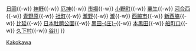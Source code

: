 {{鐵道路線
|模板名稱 = 加古川線
|名稱 = [[File:JR logo (west).svg|25px|西日本旅客鐵道|link=西日本旅客鐵道]] [[加古川線]] [[File:JRW kinki-I.svg|20px]]
|代表色 = #00BAA5
|車站列表 = [[加古川站|加古川]]{{-w}} [[日岡站|日岡]]{{-w}} [[神野站|神野]]{{-w}} [[厄神站|厄神]]{{-w}} [[市場站 (JR西日本)|市場]]{{-w}} [[小野町站|小野町]]{{-w}} [[粟生站|粟生]]{{-w}} [[河合西站|河合西]]{{-w}} [[青野原站|青野原]]{{-w}} [[社町站|社町]]{{-w}} [[瀧野站|瀧野]]{{-w}} [[瀧站 (兵庫縣)|瀧]]{{-w}} [[西脇市站|西脇市]]{{-w}} [[新西脇站|新西脇]]{{-w}} [[比延站|比延]]{{-w}} [[日本肚臍公園站|日本肚臍公園]]{{-w}} [[黑田庄站|黑田-{庄}-]]{{-w}} [[本黑田站|本黑田]]{{-w}} [[船町口站|船町口]]{{-w}} [[久下村站|久下村]]{{-w}} [[谷川站|谷川]]
}}<noinclude>
[[Category:西日本旅客鐵道路線模板|Kakokawa]]
</noinclude>